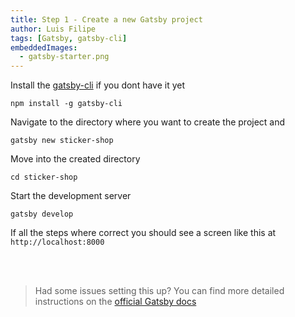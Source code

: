 ```yaml
---
title: Step 1 - Create a new Gatsby project
author: Luis Filipe
tags: [Gatsby, gatsby-cli]
embeddedImages:
  - gatsby-starter.png
---
```


Install the [gatsby-cli](https://www.gatsbyjs.org/docs/gatsby-cli/) if you dont have it yet

```shell
npm install -g gatsby-cli
```

Navigate to the directory where you want to create the project and

```shell
gatsby new sticker-shop
```

Move into the created directory

```shell
cd sticker-shop
```

Start the development server

```shell
gatsby develop
```

If all the steps where correct you should see a screen like this at `http://localhost:8000`

<EmbeddedImage src={props.embedded.image1} />
   
<br />
<br />   

> Had some issues setting this up?
> You can find more detailed instructions on the [official Gatsby docs](https://www.gatsbyjs.org/docs/quick-start/)


